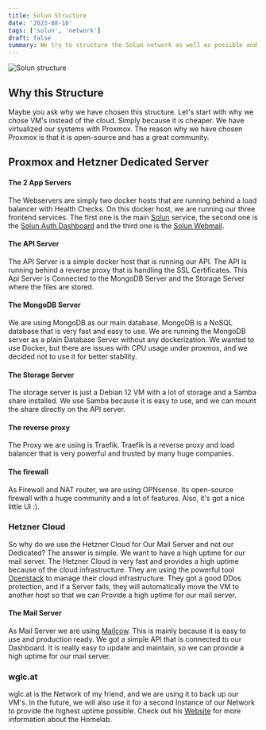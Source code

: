 ```yaml
---
title: Solun Structure
date: '2023-08-18'
tags: ['solun', 'network']
draft: false
summary: We try to structure the Solun network as well as possible and at the same time be as cheap as possible.
---
```


<img className="inline" src="/static/images/Blog/solun_structure.png" alt="Solun structure" />

## Why this Structure

Maybe you ask why we have chosen this structure. Let's start with why we chose VM's instead of the cloud. Simply because it is cheaper. We have virtualized our systems with Proxmox.
The reason why we have chosen Proxmox is that it is open-source and has a great community.

## Proxmox and Hetzner Dedicated Server

#### The 2 App Servers

The Webservers are simply two docker hosts that are running behind a load balancer with Health Checks.
On this docker host, we are running our three frontend services.
The first one is the main [Solun](https://solun.pm) service, the second one is the [Solun Auth Dashboard](https://auth.solun.pm) and the third one is the [Solun Webmail](https://mail.solun.app).

#### The API Server

The API Server is a simple docker host that is running our API.
The API is running behind a reverse proxy that is handling the SSL Certificates.
This Api Server is Connected to the MongoDB Server and the Storage Server where the files are stored.

#### The MongoDB Server

We are using MongoDB as our main database. MongoDB is a NoSQL database that is very fast and easy to use.
We are running the MongoDB server as a plain Database Server without any dockerization.
We wanted to use Docker, but there are issues with CPU usage under proxmox, and we decided not to use it for better stability.

#### The Storage Server

The storage server is just a Debian 12 VM with a lot of storage and a Samba share installed.
We use Samba because it is easy to use, and we can mount the share directly on the API server.

#### The reverse proxy

The Proxy we are using is Traefik.
Traefik is a reverse proxy and load balancer that is very powerful and trusted by many huge companies.

#### The firewall

As Firewall and NAT router, we are using OPNsense.
Its open-source firewall with a huge community and a lot of features.
Also, it's got a nice little UI :).

### Hetzner Cloud

So why do we use the Hetzner Cloud for Our Mail Server and not our Dedicated?
The answer is simple. We want to have a high uptime for our mail server.
The Hetzner Cloud is very fast and provides a high uptime because of the cloud infrastructure.
They are using the powerful tool [Openstack](https://www.openstack.org/) to manage their cloud infrastructure.
They got a good DDos protection, and if a Server fails, they will automatically move the VM to another host so that we can Provide a high uptime for our mail server.

#### The Mail Server

As Mail Server we are using [Mailcow](https://mailcow.email/).
This is mainly because it is easy to use and production ready.
We got a simple API that is connected to our Dashboard.
It is really easy to update and maintain, so we can provide a high uptime for our mail server.

### wglc.at

wglc.at is the Network of my friend, and we are using it to back up our VM's.
In the future, we will also use it for a second Instance of our Network to provide the highest uptime possible.
Check out his [Website](https://dwag.me/project/homelab) for more information about the Homelab.
